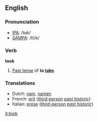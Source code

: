 ==English==

=== Pronunciation ===
*[[IPA]]: /tʊk/
*[[SAMPA]]: /tUk/

=== Verb ===
'''took'''
#[[Past tense]] of '''to [[take]]'''.

=== Translations ===
*Dutch: [[nam]], [[namen]]
*French: [[prit]] (''[[third-person]] [[past historic]]'')
*Italian: [[prese]] (''[[third-person]] [[past historic]]'')

[[it:took]]